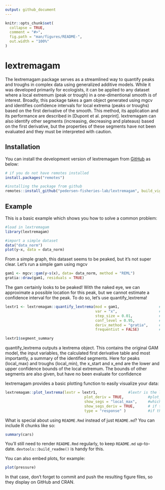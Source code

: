 ```yaml
---
output: github_document
---
```


<!-- README.md is generated from README.Rmd. Please edit that file -->

```r
knitr::opts_chunk$set(
  collapse = TRUE,
  comment = "#>",
  fig.path = "man/figures/README-",
  out.width = "100%"
)
```

# lextremagam

<!-- badges: start -->
<!-- badges: end -->

The lextremagam package serves as a streamlined way to quantify peaks and troughs in complex data using generalized additive models. While it was developed primarily for ecologists, it can be applied to any dataset where a local extremum (peak or trough) in a one-dimentional smooth is of interest. Broadly, this package takes a gam object generated using mgcv and identifies confidence intervals for local extrema (peaks or troughs) based on the first derivative of the smooth. This method, its application and its performance are described in [Dupont et al. preprint]. lextremagam can also identify other segments (increasing, decreasing and plateaus) based on the first derivative, but the properties of these segments have not been evaluated and they must be interpreted with caution.

## Installation

You can install the development version of lextremagam from [GitHub](https://github.com/) as below:


``` r
# if you do not have remotes installed
install.packages("remotes")
```

``` r
#installing the package from github
remotes::install_github("pedersen-fisheries-lab/lextremagam", build_vignettes = TRUE)
```

## Example

This is a basic example which shows you how to solve a common problem:

```r
#load in lextremagam
library(lextremagam)

#import a simple dataset
data("data_norm")
plot(y~x, data = data_norm)
```
From a simple graph, this dataset seems to be peaked, but it's not super clear. Let's run a simple gam using mgcv 
```r
gam1 <- mgcv::gam(y~s(x), data= data_norm, method = "REML")
gratia::draw(gam1, residuals = TRUE)
```
The gam certainly looks to be peaked! With the naked eye, we can approximate a possible location for this peak, but we cannot estimate a confidence interval for the peak. To do so, let's use quantify_lextrema!
```r
lextr1 <- lextremagam::quantify_lextrema(mod = gam1,                  #mod is the gam model object to be evaluate
                                         var = "x",                   #var is the variable 
                                         step_size = 0.01,            #step_size is the Δx at which the derivative will be evaluated using finite differences
                                         conf_level = 0.95,           #conf_level is the confidence level (1-α) at which to evaluate the peak
                                         deriv_method = "gratia",     #lextremagam can use gratia (default) or marginaleffects (not recommended) for calculating the first derivated
                                         frequentist = FALSE)         #lextremagam can either use the bayesian (default) or frequentist posterior variance-covariance matrix to calculate the first derivative uncertainty

lextr1$segment_summary
```
quantify_lextrema outputs a lextrema object. This contains the original GAM model, the input variables, the calculated first derivative table and most importantly, a summary of the identified segments. Here for peaks (local_max) and troughs (local_min), the x_start and x_end are the lower and upper confidence bounds of the local extremum. The bounds of other segments are also given, but have no been evaluate for confidence

lextremagam provides a basic plotting function to easily visualize your data:
```r
lextremagam::plot_lextrema(lextr = lextr1,              #lextr is the lextremagam object to be visualized
                                    plot_deriv = TRUE,           #plot_lextrema always produces a figure of the original model smooth. plot_deriv = TRUE will produce a second plot of the derivative smooth
                                    show_segs = "local_max",     #which segments to be shown in the smooth plot. You can specify multiple segments in a vector. (ex: show_segs = c("local_max", "local_min"))
                                    show_segs_deriv = TRUE,      # if the segments should be shown in the derivative plot. They will be shown as a ribbon
                                    type = "response" )          #if the original gam smooth should be plotted on the response scale or the link scale

```

What is special about using `README.Rmd` instead of just `README.md`? You can include R chunks like so:

```r
summary(cars)
```

You'll still need to render `README.Rmd` regularly, to keep `README.md` up-to-date. `devtools::build_readme()` is handy for this.

You can also embed plots, for example:

```r
plot(pressure)
```

In that case, don't forget to commit and push the resulting figure files, so they display on GitHub and CRAN.
